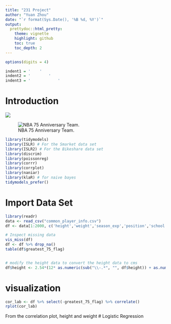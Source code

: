 ```yaml
---
title: "231 Project"
author: "Yuan Zhou"
date: "`r format(Sys.Date(), '%B %d, %Y')`"
output:
  prettydoc::html_pretty:
    theme: vignette
    highlight: github
    toc: true
    toc_depth: 2
---
```


```r
options(digits = 4)

indent1 = '    '
indent2 = '        '
indent3 = '            '
```

# Introduction

![](https://media.giphy.com/media/3o6gE08CvPHCg3eG2s/giphy.gif)

![NBA 75 Anniversary Team.](https://library.sportingnews.com/2022-02/nba-plain--67652590-26ad-4c07-9150-2b341710a032.png)

```r
library(tidymodels)
library(ISLR) # For the Smarket data set
library(ISLR2) # For the Bikeshare data set
library(discrim)
library(poissonreg)
library(corrr)
library(corrplot)
library(naniar)
library(klaR) # for naive bayes
tidymodels_prefer()
```

# Import Data Set

```r
library(readr)
data <- read_csv("common_player_info.csv")
df <- data[1:2000, c('height','weight','season_exp','position','school', 'country', 'draft_round','greatest_75_flag')]

# Inspect missing data 
vis_miss(df)
df <- df %>% drop_na()
table(df$greatest_75_flag)


# modify the height data to convert the height data to cms 
df$height <- 2.54*(12* as.numeric(sub("\\-.*", "", df$height)) + as.numeric(sub(".*\\-", "", df$height)))
```

# visualization

```r
cor_lab <- df %>% select(-greatest_75_flag) %>% correlate()
rplot(cor_lab)
```

From the correlation plot, height and weight \# Logistic Regression

```r

```
